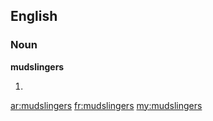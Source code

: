 ==English==
===Noun===
'''mudslingers'''

#{{plural of|[[mudslinger]]}}

[[ar:mudslingers]]
[[fr:mudslingers]]
[[my:mudslingers]]